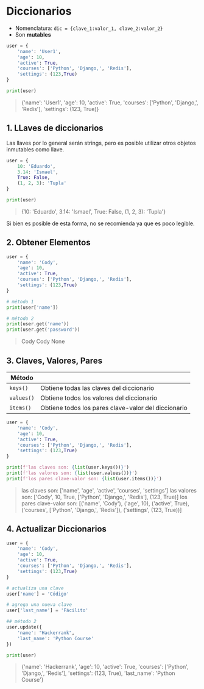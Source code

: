 # Diccionarios
- Nomenclatura: `dic = {clave_1:valor_1, clave_2:valor_2}`
- Son **mutables**

```python
user = {
    'name': 'User1',
    'age': 10,
    'active': True,
    'courses': ['Python', 'Django,', 'Redis'],
    'settings': (123,True)
}

print(user)
```
> \{'name': 'User1', 'age': 10, 'active': True, 'courses': \['Python', 'Django,', 'Redis'\], 'settings': (123, True)\}

## 1. LLaves de diccionarios
Las llaves por lo general serán strings, pero es posible utilizar otros objetos inmutables como llave.

```python
user = {
    10: 'Eduardo',
    3.14: 'Ismael',
    True: False,
    (1, 2, 3): 'Tupla'
}

print(user)
``` 

> \{10: 'Eduardo', 3.14: 'Ismael', True: False, (1, 2, 3): 'Tupla'\}

Si bien es posible de esta forma, no se recomienda ya que es poco legible.

## 2. Obtener Elementos

```python
user = {
    'name': 'Cody',
    'age': 10,
    'active': True,
    'courses': ['Python', 'Django,', 'Redis'],
    'settings': (123,True)
}

# método 1
print(user['name'])

# método 2
print(user.get('name'))
print(user.get('password'))
```
> Cody
> Cody
> None

## 3. Claves, Valores, Pares

|Método||
|---|---|
|`keys()`|Obtiene todas las claves del diccionario|
|`values()`|Obtiene todos los valores del diccionario|
|`items()`|Obtiene todos los pares clave-valor del diccionario|

```python
user = {
    'name': 'Cody',
    'age': 10,
    'active': True,
    'courses': ['Python', 'Django,', 'Redis'],
    'settings': (123,True)
}

print(f'las claves son: {list(user.keys())}')
print(f'las valores son: {list(user.values())}')
print(f'los pares clave-valor son: {list(user.items())}')
```

> las claves son: \['name', 'age', 'active', 'courses', 'settings'\]
> las valores son: \['Cody', 10, True, \['Python', 'Django,', 'Redis'\], (123, True)\]
> los pares clave-valor son: \[('name', 'Cody'), ('age', 10), ('active', True), ('courses', \['Python', 'Django,', 'Redis'\]), ('settings', (123, True))\]

## 4. Actualizar Diccionarios

```python
user = {
    'name': 'Cody',
    'age': 10,
    'active': True,
    'courses': ['Python', 'Django,', 'Redis'],
    'settings': (123,True)
}

# actualiza una clave
user['name'] = 'Código'

# agrega una nueva clave
user['last_name'] = 'Fácilito'

## método 2
user.update({
    'name': "Hackerrank",
    'last_name': 'Python Course'
})

print(user)
```
> \{'name': 'Hackerrank', 'age': 10, 'active': True, 'courses': \['Python', 'Django,', 'Redis'\], 'settings': (123, True), 'last_name': 'Python Course'\}

